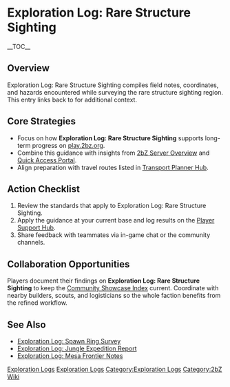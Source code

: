 {{Short description|Exploration Log: Rare Structure Sighting compiles field notes, coordinates, and hazards encountered while surveying the rare structure sighting region}}
= Exploration Log: Rare Structure Sighting =
{{2bZ Navbox}}
__TOC__

== Overview ==
Exploration Log: Rare Structure Sighting compiles field notes, coordinates, and hazards
encountered while surveying the rare structure sighting region. This entry links back to
[[Category:Exploration Logs|Exploration Logs]] for additional context.

== Core Strategies ==
* Focus on how '''Exploration Log: Rare Structure Sighting''' supports long-term progress on [[play.2bz.org]].
* Combine this guidance with insights from [[2bZ Server Overview]] and [[Quick Access Portal]].
* Align preparation with travel routes listed in [[Transport Planner Hub]].

== Action Checklist ==
# Review the [[Category:Exploration Logs|Exploration Logs]] standards that apply to Exploration Log: Rare Structure Sighting.
# Apply the guidance at your current base and log results on the [[Player Support Hub]].
# Share feedback with teammates via in-game chat or the community channels.

== Collaboration Opportunities ==
Players document their findings on '''Exploration Log: Rare Structure Sighting''' to keep
the [[Community Showcase Index]] current. Coordinate with nearby builders, scouts, and
logisticians so the whole faction benefits from the refined workflow.

== See Also ==
* [[Exploration Log: Spawn Ring Survey]]
* [[Exploration Log: Jungle Expedition Report]]
* [[Exploration Log: Mesa Frontier Notes]]

[[Category:Exploration Logs]]
[[Category:2bZ Wiki]]
